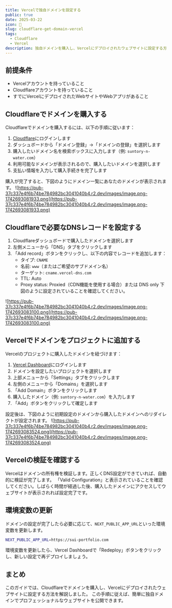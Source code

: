 ```yaml
---
title: Vercelで独自ドメインを設定する
public: true
date: 2025-03-22
icon: 🌊
slug: cloudflare-get-domain-vercel
tags: 
  - Cloudflare
  - Vercel
description: 独自ドメインを購入し、Vercelにデプロイされたウェブサイトに設定する方法を紹介します。Next.jsで作成したポートフォリオサイトを例に、Cloudflareでドメインを購入から設定完了までの手順を解説します。
---
```



## 前提条件

- Vercelアカウントを持っていること
- Cloudflareアカウントを持っていること
- すでにVercelにデプロイされたWebサイトやWebアプリがあること

## Cloudflareでドメインを購入する

Cloudflareでドメインを購入するには、以下の手順に従います：
1. [Cloudflare](https://www.cloudflare.com/ja-jp/)にログインします
2. ダッシュボードから「ドメイン登録」→「ドメインの登録」を選択します
3. 購入したいドメイン名を検索ボックスに入力します（例: `suntory-n-water.com`）
4. 利用可能なドメインが表示されるので、購入したいドメインを選択します
5. 支払い情報を入力して購入手続きを完了します

購入が完了すると、下図のようにドメイン一覧にあなたのドメインが表示されます。
![https://pub-37c337e4f6b74be784982bc3041040b4.r2.dev/images/image.png-1742693081933.png](https://pub-37c337e4f6b74be784982bc3041040b4.r2.dev/images/image.png-1742693081933.png)


## Cloudflareで必要なDNSレコードを設定する

1. Cloudflareダッシュボードで購入したドメインを選択します
2. 左側メニューから「DNS」タブをクリックします
3. 「Add record」ボタンをクリックし、以下の内容でレコードを追加します：
   - タイプ: `CNAME`
   - 名前: `www`（またはご希望のサブドメイン名）
   - ターゲット: `cname.vercel-dns.com`
   - TTL: Auto
   - Proxy status: Proxied（CDN機能を使用する場合）または DNS only
下図のように設定されていることを確認してください。

![https://pub-37c337e4f6b74be784982bc3041040b4.r2.dev/images/image.png-1742693083100.png](https://pub-37c337e4f6b74be784982bc3041040b4.r2.dev/images/image.png-1742693083100.png)


## Vercelでドメインをプロジェクトに追加する

Vercelのプロジェクトに購入したドメインを紐づけます：
1. [Vercel Dashboard](https://vercel.com/dashboard)にログインします
2. ドメインを設定したいプロジェクトを選択します
3. 上部メニューから「Settings」タブをクリックします
4. 左側のメニューから「Domains」を選択します
5. 「Add Domain」ボタンをクリックします
6. 購入したドメイン（例: `suntory-n-water.com`）を入力します
7. 「Add」ボタンをクリックして確定します

設定後は、下図のように初期設定のドメインから購入したドメインへのリダイレクトが設定されます。
![https://pub-37c337e4f6b74be784982bc3041040b4.r2.dev/images/image.png-1742693083524.png](https://pub-37c337e4f6b74be784982bc3041040b4.r2.dev/images/image.png-1742693083524.png)

## Vercelの検証を確認する

Vercelはドメインの所有権を検証します。正しくDNS設定ができていれば、自動的に検証が完了します。
「Valid Configuration」と表示されていることを確認してください。しばらく時間が経過した後、購入したドメインにアクセスしてウェブサイトが表示されれば設定完了です。

## 環境変数の更新

ドメインの設定が完了したら必要に応じて、`NEXT_PUBLIC_APP_URL`といった環境変数を更新します。

```bash
NEXT_PUBLIC_APP_URL=https://sui-portfolio.com
```

環境変数を更新したら、Vercel Dashboardで「Redeploy」ボタンをクリックし、新しい設定で再デプロイしましょう。

## まとめ

このガイドでは、Cloudflareでドメインを購入し、Vercelにデプロイされたウェブサイトに設定する方法を解説しました。
この手順に従えば、簡単に独自ドメインでプロフェッショナルなウェブサイトを公開できます。
